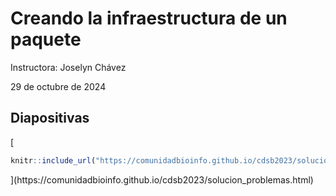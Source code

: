 # Creando la infraestructura de un paquete

Instructora: Joselyn Chávez

29 de octubre de 2024

## Diapositivas

[
```r
knitr::include_url("https://comunidadbioinfo.github.io/cdsb2023/solucion_problemas.html", height = "380px")
```
](https://comunidadbioinfo.github.io/cdsb2023/solucion_problemas.html)
